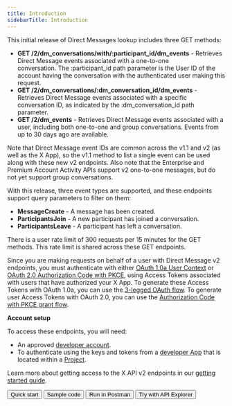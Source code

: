 ---
title: Introduction
sidebarTitle: Introduction
---


This initial release of Direct Messages lookup includes three GET methods:

* **GET /2/dm\_conversations/with/:participant\_id/dm_events** \- Retrieves Direct Message events associated with a one-to-one conversation. The :participant_id path parameter is the User ID of the account having the conversation with the authenticated user making this request. 
* **GET /2/dm\_conversations/:dm\_conversation\_id/dm\_events** \- Retrieves Direct Message events associated with a specific conversation ID, as indicated by the :dm\_conversation\_id path parameter. 
* **GET /2/dm_events** \- Retrieves Direct Message events associated with a user, including both one-to-one and group conversations. Events from up to 30 days ago are available.  

Note that Direct Message event IDs are common across the v1.1 and v2 (as well as the X App), so the v1.1 method to list a single event can be used along with these new v2 endpoints. Also note that the Enterprise and Premium Account Activity APIs support v2 one-to-one messages, but do not yet support group conversations.   

With this release, three event types are supported, and these endpoints support query parameters to filter on them:

* **MessageCreate** \- A message has been created. 
* **ParticipantsJoin** \- A new participant has joined a conversation. 
* **ParticipantsLeave** \- A participant has left a conversation. 

There is a user rate limit of 300 requests per 15 minutes for the GET methods. This rate limit is shared across these GET endpoints.

Since you are making requests on behalf of a user with Direct Message v2 endpoints, you must authenticate with either [OAuth 1.0a User Context](/resources/fundamentals/authentication) or [OAuth 2.0 Authorization Code with PKCE](/resources/fundamentals/authentication#oauth-2-0-authorization-code-flow-with-pkce-3), using Access Tokens associated with users that have authorized your X App. To generate these Access Tokens with OAuth 1.0a, you can use the [3-legged OAuth flow](/resources/fundamentals/authentication#obtaining-access-tokens-using-3-legged-oauth-flow). To generate user Access Tokens with OAuth 2.0, you can use the [Authorization Code with PKCE grant flow](/resources/fundamentals/authentication#oauth-2-0-authorization-code-flow-with-pkce-2).

**Account setup**

To access these endpoints, you will need:

* An approved [developer account](https://developer.x.com/en/portal/petition/essential/basic-info).
* To authenticate using the keys and tokens from a [developer App](/resources/fundamentals/developer-apps) that is located within a [Project](/resources/fundamentals/projects). 

Learn more about getting access to the X API v2 endpoints in our [getting started guide](/x-api/getting-started/getting-access).

<div className="flex space-x-2">
<Button href="/x-api/direct-messages/lookup/quickstart">
  Quick start
</Button>
<Button href="https://github.com/xdevplatform/Twitter-API-v2-sample-code">
  Sample code
</Button>
<Button href="https://t.co/twitter-api-postman">
  Run in Postman
</Button>
<Button href="https://developer.twitter.com/apitools/api?endpoint=/2/tweets&method=get">
  Try with API Explorer
</Button>
</div>